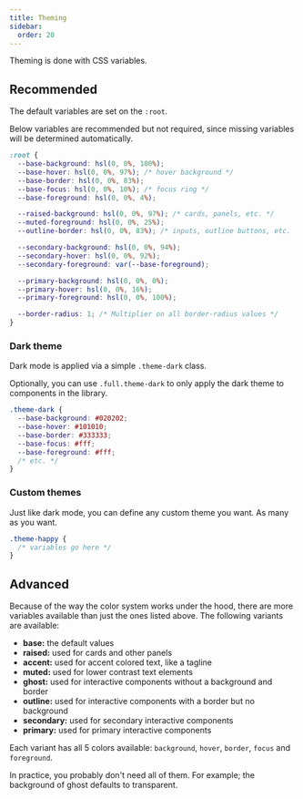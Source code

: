 ```yaml
---
title: Theming
sidebar:
  order: 20
---
```


Theming is done with CSS variables.

## Recommended

The default variables are set on the `:root`.

Below variables are recommended but not required, since missing variables will be determined automatically.

```css
:root {
  --base-background: hsl(0, 0%, 100%);
  --base-hover: hsl(0, 0%, 97%); /* hover background */
  --base-border: hsl(0, 0%, 83%);
  --base-focus: hsl(0, 0%, 10%); /* focus ring */
  --base-foreground: hsl(0, 0%, 4%);

  --raised-background: hsl(0, 0%, 97%); /* cards, panels, etc. */
  --muted-foreground: hsl(0, 0%, 25%);
  --outline-border: hsl(0, 0%, 83%); /* inputs, outline buttons, etc.  */

  --secondary-background: hsl(0, 0%, 94%);
  --secondary-hover: hsl(0, 0%, 92%);
  --secondary-foreground: var(--base-foreground);

  --primary-background: hsl(0, 0%, 0%);
  --primary-hover: hsl(0, 0%, 16%);
  --primary-foreground: hsl(0, 0%, 100%);

  --border-radius: 1; /* Multiplier on all border-radius values */
}
```

### Dark theme

Dark mode is applied via a simple `.theme-dark` class.

Optionally, you can use `.full.theme-dark` to only apply the dark theme to components in the library.

```css
.theme-dark {
  --base-background: #020202;
  --base-hover: #101010;
  --base-border: #333333;
  --base-focus: #fff;
  --base-foreground: #fff;
  /* etc. */
}
```

### Custom themes

Just like dark mode, you can define any custom theme you want. As many as you want.

```css
.theme-happy {
  /* variables go here */
}
```

## Advanced

Because of the way the color system works under the hood, there are more variables available than just the ones listed above. The following variants are available:

- **base:** the default values
- **raised:** used for cards and other panels
- **accent:** used for accent colored text, like a tagline
- **muted:** used for lower contrast text elements
- **ghost:** used for interactive components without a background and border
- **outline:** used for interactive components with a border but no background
- **secondary:** used for secondary interactive components
- **primary:** used for primary interactive components

Each variant has all 5 colors available: `background`, `hover`, `border`, `focus` and `foreground`.

In practice, you probably don't need all of them. For example; the background of ghost defaults to transparent.
